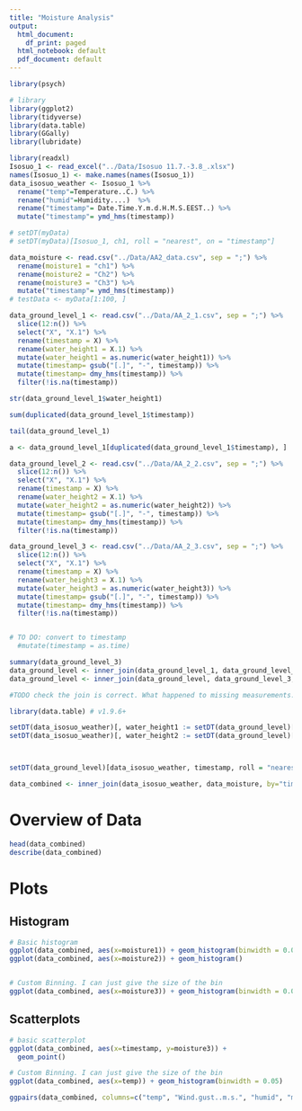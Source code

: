 ```yaml
---
title: "Moisture Analysis"
output:
  html_document:
    df_print: paged
  html_notebook: default
  pdf_document: default
---
```

```r
library(psych)

# library
library(ggplot2)
library(tidyverse)
library(data.table)
library(GGally)
library(lubridate)
```
```r
library(readxl)
Isosuo_1 <- read_excel("../Data/Isosuo 11.7.-3.8_.xlsx")
names(Isosuo_1) <- make.names(names(Isosuo_1))
data_isosuo_weather <- Isosuo_1 %>%
  rename("temp"=Temperature..C.) %>%
  rename("humid"=Humidity....)  %>%
  rename("timestamp"= Date.Time.Y.m.d.H.M.S.EEST..) %>% 
  mutate("timestamp"= ymd_hms(timestamp))

# setDT(myData)
# setDT(myData)[Isosuo_1, ch1, roll = "nearest", on = "timestamp"]

```


```r
data_moisture <- read.csv("../Data/AA2_data.csv", sep = ";") %>% 
  rename(moisture1 = "ch1") %>% 
  rename(moisture2 = "Ch2") %>% 
  rename(moisture3 = "Ch3") %>% 
  mutate("timestamp"= ymd_hms(timestamp))
# testData <- myData[1:100, ]
```

```r
data_ground_level_1 <- read.csv("../Data/AA_2_1.csv", sep = ";") %>% 
  slice(12:n()) %>% 
  select("X", "X.1") %>% 
  rename(timestamp = X) %>%
  rename(water_height1 = X.1) %>%
  mutate(water_height1 = as.numeric(water_height1)) %>% 
  mutate(timestamp= gsub("[.]", "-", timestamp)) %>% 
  mutate(timestamp= dmy_hms(timestamp)) %>% 
  filter(!is.na(timestamp))

str(data_ground_level_1$water_height1)

sum(duplicated(data_ground_level_1$timestamp))

tail(data_ground_level_1)

a <- data_ground_level_1[duplicated(data_ground_level_1$timestamp), ]

data_ground_level_2 <- read.csv("../Data/AA_2_2.csv", sep = ";") %>% 
  slice(12:n()) %>% 
  select("X", "X.1") %>% 
  rename(timestamp = X) %>%
  rename(water_height2 = X.1) %>%
  mutate(water_height2 = as.numeric(water_height2)) %>% 
  mutate(timestamp= gsub("[.]", "-", timestamp)) %>% 
  mutate(timestamp= dmy_hms(timestamp)) %>% 
  filter(!is.na(timestamp))

data_ground_level_3 <- read.csv("../Data/AA_2_3.csv", sep = ";") %>% 
  slice(12:n()) %>% 
  select("X", "X.1") %>% 
  rename(timestamp = X) %>%
  rename(water_height3 = X.1) %>%
  mutate(water_height3 = as.numeric(water_height3)) %>% 
  mutate(timestamp= gsub("[.]", "-", timestamp)) %>% 
  mutate(timestamp= dmy_hms(timestamp)) %>% 
  filter(!is.na(timestamp))


# TO DO: convert to timestamp
  #mutate(timestamp = as.time)

summary(data_ground_level_3)
data_ground_level <- inner_join(data_ground_level_1, data_ground_level_2, by="timestamp")
data_ground_level <- inner_join(data_ground_level, data_ground_level_3, by="timestamp")

#TODO check the join is correct. What happened to missing measurements. Why there is more data
```
```r

library(data.table) # v1.9.6+

setDT(data_isosuo_weather)[, water_height1 := setDT(data_ground_level)[data_isosuo_weather, water_height1, on = "timestamp", roll = "nearest"]]
setDT(data_isosuo_weather)[, water_height2 := setDT(data_ground_level)[data_isosuo_weather, water_height2, on = "timestamp", roll = "nearest"]]



setDT(data_ground_level)[data_isosuo_weather, timestamp, roll = "nearest", on = "timestamp"]

data_combined <- inner_join(data_isosuo_weather, data_moisture, by="timestamp")

```



# Overview of Data
```r
head(data_combined)
describe(data_combined)
```
# Plots
## Histogram
```r
# Basic histogram
ggplot(data_combined, aes(x=moisture1)) + geom_histogram(binwidth = 0.005)
ggplot(data_combined, aes(x=moisture2)) + geom_histogram()


# Custom Binning. I can just give the size of the bin
ggplot(data_combined, aes(x=moisture3)) + geom_histogram(binwidth = 0.00001)


```
## Scatterplots
```r
# basic scatterplot
ggplot(data_combined, aes(x=timestamp, y=moisture3)) + 
  geom_point()
```

```r
# Custom Binning. I can just give the size of the bin
ggplot(data_combined, aes(x=temp)) + geom_histogram(binwidth = 0.05)


```

```r
ggpairs(data_combined, columns=c("temp", "Wind.gust..m.s.", "humid", "moisture1", "moisture2", "moisture3"))
```


